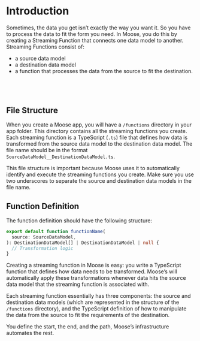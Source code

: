 
# Introduction

Sometimes, the data you get isn’t exactly the way you want it. So you have to
process the data to fit the form you need. In Moose, you do this by creating a Streaming Function that connects one data model to another. Streaming Functions consist of:

- a source data model
- a destination data model
- a function that processes the data from the source to fit the destination.

## <br/>

## File Structure

When you create a Moose app, you will have a `/functions` directory in your app folder. This directory contains all the streaming functions you create. Each streaming function is a TypeScript (`.ts`) file that defines how data is transformed from the source data model to the destination data model. The file name should be in the format `SourceDataModel__DestinationDataModel.ts`.

<Callout>
  This file structure is important because Moose uses it to automatically
  identify and execute the streaming functions you create. Make sure you use two
  underscores to separate the source and destination data models in the file
  name.
</Callout>

## Function Definition

The function definition should have the following structure:

```ts filename="/functions/SourceDataModel__DestinationDataModel.ts" copy
export default function functionName(
  source: SourceDataModel,
): DestinationDataModel[] | DestinationDataModel | null {
  // Transformation logic
}
```

Creating a streaming function in Moose is easy: you write a TypeScript function
that defines how data needs to be transformed. Moose’s will automatically
apply these transformations whenever data hits the source data model that the streaming function
is associated with.

Each streaming function essentially has three components: the source and destination data
models (which are represented in the structure of the `/functions` directory), and
the TypeScript definition of how to manipulate the data from the source to fit
the requirements of the destination.

You define the start, the end, and the path, Moose’s infrastructure automates
the rest.
